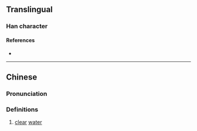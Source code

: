 {{character info}}
==Translingual==

===Han character===
{{Han char|rn=85|rad=水|as=18|sn=21|four=34111|canj=ETST|ids=⿰氵藍}}

====References====
* {{Han ref|kx=0662.200|dkj=18744|dj=1071.210|hdz=31791.120|uh=7046|ud=28742|bh=F5D9|bd=62937}}

----

==Chinese==
{{zh-forms}}

===Pronunciation===
{{zh-pron
|m=lán
|c=laam4
|mc=
|oc=
|cat=n
}}

===Definitions===
{{zh-hanzi}}

# [[clear]] [[water]]